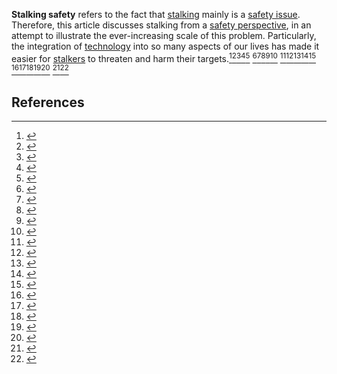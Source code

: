 {{AfC submission|t||ts=20241011001017|u=KorneliaStoiber|ns=118|demo=}}<!-- Important, do not remove this line before article has been created. -->
'''Stalking safety''' refers to the fact that [[stalking]] mainly is a [[safety|safety issue]]. Therefore, this article discusses stalking from a [[safety|safety perspective]], in an attempt to illustrate the ever-increasing scale of this problem. Particularly, the integration of [[technology]] into so many aspects of our lives has made it easier for [[stalkers]] to threaten and harm their targets.<ref>{{Cite web
|title=More stalkers arrested than ever, latest police statistics show
|url=https://asahi.com/sp/ajw/articles/14865574
|access-date=2024-10-11
|website=The Asahi Shimbun Company
|language=en
|url-status=live}}</ref><ref>{{Cite web
|title=Technology-Facilitated Stalking: What You Need to Know
|url=https://techsafety.org/blog/2017/5/22/technology-facilitated-stalking-what-you-need-to-know-1
|access-date=2024-10-11
|website=The National Network to End Domestic Violence (NNEDV): Safety Net
|language=en
|url-status=live}}</ref><ref>{{Cite web
|title=Hundreds of Apps Can Empower Stalkers to Track Their Victims
|url=https://nytimes.com/2018/05/19/technology/phone-apps-stalking.html
|access-date=2024-10-11
|website=The New York Times
|language=en
|url-status=live}}</ref><ref>{{Cite web
|title=Sophie N. (†23): Wenn sie ihr Smartphone benutzte, war ihr Mörder immer dabei
|url=https://rtl.de/cms/mord-an-sophie-n-23-stalker-patrick-s-35-spionierte-sie-ueber-ihr-handy-aus-4707255.html
|access-date=2024-10-11
|website=RTL interactive GmbH
|language=de
|url-status=live}}</ref><ref>{{Cite web
|title=Poison squad stalked Alexei Navalny on 40 flights, says Bellingcat investigator
|url=https://amp.theguardian.com/world/2021/jan/17/poison-squad-stalked-alexei-navalny-on-40-flights-says-bellingcat-investigator
|access-date=2024-10-11
|website=Guardian News & Media Limited 
|language=en
|url-status=live}}</ref> <ref>{{Cite web
|title=For many years, Twitter, Facebook and Instagram have been used as a base for Putin's "troll factory" and similar groups from other authoritarian countries
|url=https://x.com/navalny/status/1347970112205295616
|access-date=2024-10-11
|website=X Corp.
|language=en
|url-status=live}}</ref><ref>{{Cite web
|title=I get death threats here every day for many years
|url=https://x.com/navalny/status/1347970018508746752
|access-date=2024-10-11
|website=X Corp.
|language=en
|url-status=live}}</ref><ref>{{Cite web
|title=In tackling Vladimir Putin’s web of troll farms and hackers, we have one advantage: democracy
|url=https://theguardian.com/commentisfree/2024/sep/29/in-tackling-vladimir-putins-web-of-troll-farms-and-hackers-we-have-one-advantage-democracy
|access-date=2024-10-11
|website=Guardian News & Media Limited
|language=en
|url-status=live}}</ref><ref>{{Cite web
|title=Constant Companions: KGB Stalking of FSOs
|url=https://adst.org/2014/04/the-spy-who-loved-to-follow-me
|access-date=2024-10-11
|website=Association for Diplomatic Studies and Training
|language=en
|url-status=live}}</ref><ref>{{Cite web
|title=Putin hazed me: How I was stalked, harassed and surveilled by Kremlin stooges
|url=https://politico.eu/article/vladimir-putin-michael-mcfaul-stalked-harassed-surveilled-by-kremlin-stooges
|access-date=2024-10-11
|website=POLITICO SRL
|language=en
|url-status=live}}</ref> <ref>{{Cite web
|title=Matthias Storck: Bespitzelung im Alltag
|url=https://zeitzeugen-portal.de/personen/zeitzeuge/matthias_storck/videos/F_tkSvthOGw
|access-date=2024-10-11
|website=Stiftung Haus der Geschichte der Bundesrepublik Deutschland: Zeitzeugenportal
|language=de
|url-status=live}}</ref><ref>{{Cite web
|title=Verraten, verhaftet, fassungslos
|url=https://www.erf.de/amp/verraten-verhaftet-fassungslos/2270-4883
|access-date=2024-10-11
|website=ERF Medien e. V.
|language=de
|url-status=live}}</ref><ref>{{Cite web
|title=Rachel Cassidy: Stalked: The Human Target: Stories of People Pursued by Stalkers and the Devastating Effects on Their Lives
|url=https://amazon.com/Stalked-Stories-Pursued-Stalkers-Devastating/dp/1925682498
|access-date=2024-10-11
|website=Amazon.com, Inc.
|language=en
|url-status=live}}</ref><ref>{{Cite web
|title=Christina Grimmies murder shines light on the dark side of celebrity: deranged fans
|url=https://washingtonpost.com/news/arts-and-entertainment/wp/2016/06/11/the-dark-side-of-celebrity-deranged-fans
|access-date=2024-10-11
|website=The Washington Post
|language=en
|url-status=live}}</ref><ref>{{Cite web
|title=A young actress, an obsessed stalker and a Hollywood murder that changed America
|url=https://www.latimes.com/california/story/2024-05-08/rebecca-schaeffer-hollywood-murder-that-changed-america
|access-date=2024-10-11
|website=Los Angeles Times
|language=en
|url-status=live}}</ref> <ref>{{Cite web
|title=The Phenomenology of Group Stalking (‘Gang-Stalking’): A Content Analysis of Subjective Experiences
|url=https://ncbi.nlm.nih.gov/pmc/articles/PMC7178134
|access-date=2024-10-11
|website=National Library of Medicine
|language=en
|url-status=live}}</ref><ref>{{Cite web
|title=Stalkers: Why career women are their new targets
|url=https://www.telegraph.co.uk/women/womens-life/11099141/Stalkers-Why-career-women-are-their-new-targets.html
|access-date=2024-10-11
|website=Telegraph Media Group Holdings Limited
|language=en
|url-status=live}}</ref><ref>{{Cite web
|title=Are you the target of career stalking?
|url=https://thebusinesswomanmedia.com/target-career-stalking
|access-date=2024-10-11
|website=The Business Woman
|language=en
|url-status=live}}</ref><ref>{{Cite web
|title=Stalking: Terrorisiert und im Stich gelassen
|url= https://zackzack.at/2023/02/14/stalking-terrorisiert-und-im-stich-gelassen
|access-date=2024-10-11
|website=Zack Media GmbH 
|language=de
|url-status=live}}</ref><ref>{{Cite web
|title=We have a stalking law – so why don’t the police use it?
|url=https://amp.theguardian.com/commentisfree/2016/apr/19/stalking-law-police-lily-allen-stalked-criminal-justice-system
|access-date=2024-10-11
|website=Guardian News & Media Limited
|language=en
|url-status=live}}</ref> <ref>{{Cite web
|title=‘Victims are terrified’: supreme court ruling on stalking cases sparks alarm
|url= https://amp.theguardian.com/law/2023/jun/27/supreme-court-stalking-ruling-alarms-advocates-and-victims
|access-date=2024-10-11
|website=Guardian News & Media Limited
|language=en
|url-status=live}}</ref><ref>{{Cite web
|title= Stalking Prevention, Awareness, & Resource Center (SPARC) Website
|url=https://stalkingawareness.org
|access-date=2024-10-11
|website=Stalking Prevention, Awareness, & Resource Center (SPARC)
|language=en
|url-status=live}}</ref>

== References ==
<!-- Inline citations added to your article will automatically display here. See en.wikipedia.org/wiki/WP:REFB for instructions on how to add citations. -->
{{reflist}}
